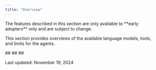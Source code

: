 ```yaml
---
title: "Overview"
---
```


<Warning>
  The features described in this section are only available to **early adopters** only and are subject to change.
</Warning>

This section provides overviews of the available language models, tools, and limits for the agents.

<CardGroup>
  <Card title="📄️Language model libraryThe features described in this section are currently available to early adopters only and are subject to change." href="/cdf/atlas_ai/references/atlas_ai_agent_language_models">
    ##
  </Card>
</CardGroup>

<CardGroup>
  <Card title="📄️Agent tools libraryThe features described in this section are currently available to early adopters only and are subject to change." href="/cdf/atlas_ai/references/atlas_ai_agent_tools">
    ##
  </Card>
</CardGroup>

<CardGroup>
  <Card title="📄️Limits and restrictionsThe features described in this section are currently available to early adopters only and are subject to change." href="/cdf/atlas_ai/references/atlas_ai_agent_limits_restrictions">
    ##
  </Card>
</CardGroup>

Last updated: November 19, 2024
